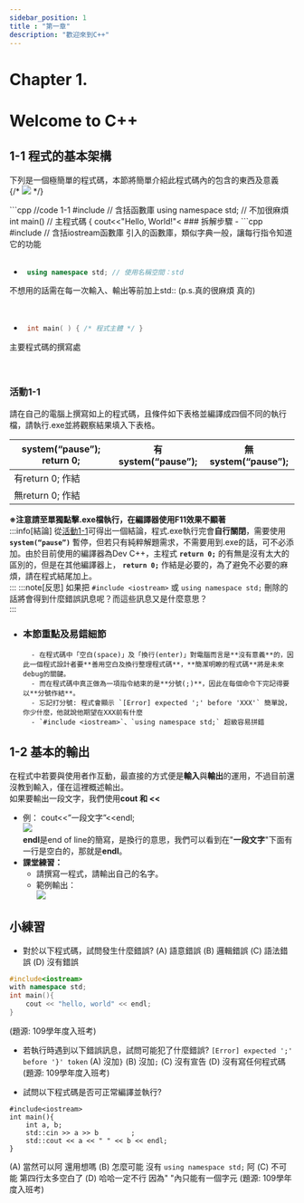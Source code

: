 ```yaml
---
sidebar_position: 1
title : "第一章"
description: "歡迎來到C++"
---
```


# <span class="chapter_title">Chapter 1. </span>
# <span class="chapter_subtitle"> Welcome to C++ </span>
## 1-1 程式的基本架構
下列是一個極簡單的程式碼，本節將簡單介紹此程式碼內的包含的東西及意義  
{/* ![](/img/Beginner_textbook_pic/image56.png) */} 
<div class="very_big_block">
```cpp
//code 1-1
#include<iostream> // 含括<iostream>函數庫
using namespace std; // 不加很麻煩
int main() // 主程式碼
{
	cout<<"Hello, World!"<<endl; //輸出
	system("pause"); // 顧名思義暫停
	return 0; // 回傳值
}
```
</div>
### 拆解步驟
-  ```cpp 
	#include<iostream> // 含括iostream函數庫  
引入的函數庫，類似字典一般，讓每行指令知道它的功能  
<br/><br/>

-  ```cpp 
	using namespace std; // 使用名稱空間：std
不想用的話需在每一次輸入、輸出等前加上std:: (p.s.真的很麻煩 真的)    
<br/><br/>

-  ```cpp 
	int main( ) { /* 程式主體 */ } 
主要程式碼的撰寫處  
<br/><br/>


### 活動1-1
請在自己的電腦上撰寫如上的程式碼，且條件如下表格並編譯成四個不同的執行檔，請執行.exe並將觀察結果填入下表格。

| system(“pause”); return 0; | 有system(“pause”); | 無system(“pause”); |
| -------------------------- | ------------------ | ------------------ |
| 有return 0; 作結            |                    |                    |
| 無return 0; 作結            |                    |                    |

**※注意請至單獨點擊.exe檔執行，在編譯器使用F11效果不顯著**  
:::info[結論]
從[活動1-1](#活動1-1)可得出一個結論，程式.exe執行完會**自行關閉**，需要使用 **`system(“pause”)`** 暫停，但若只有純粹解題需求，不需要用到.exe的話，可不必添加。由於目前使用的編譯器為Dev C++，主程式 **`return 0;`** 的有無是沒有太大的區別的，但是在其他編譯器上， **`return 0;`** 作結是必要的，為了避免不必要的麻煩，請在程式結尾加上。  
:::
:::note[反思]
如果把 `#include <iostream>` 或 `using namespace std;` 刪除的話將會得到什麼錯誤訊息呢？而這些訊息又是什麼意思？  
:::

- ### 本節重點及易錯細節
		- 在程式碼中「空白(space)」及「換行(enter)」對電腦而言是**沒有意義**的，因此一個程式設計者要**善用空白及換行整理程式碼**，**簡潔明瞭的程式碼**將是未來debug的關鍵。  
		- 而在程式碼中真正做為一項指令結束的是**分號(;)**，因此在每個命令下完記得要以**分號作結**。  
		- 忘記打分號: 程式會顯示 `[Error] expected ';' before 'XXX'` 簡單說，你少什麼，他就說他期望在XXX前有什麼  
		- `#include <iostream>`、`using namespace std;` 超級容易拼錯  

## 1-2 基本的輸出  
在程式中若要與使用者作互動，最直接的方式便是**輸入**與**輸出**的運用，不過目前還沒教到輸入，僅在這裡概述輸出。  
如果要輸出一段文字，我們使用**cout 和 \<\<**  
- 例： cout\<\<”一段文字”\<\<endl;  
![](/img/Beginner_textbook_pic/image55.png)  
**endl**是end of line的簡寫，是換行的意思，我們可以看到在"**一段文字**"下面有一行是空白的，那就是**endl**。  
- **課堂練習：**  
	- 請撰寫一程式，請輸出自己的名字。  
	- 範例輸出：  
![](/img/Beginner_textbook_pic/image51.png)

## 小練習
- 對於以下程式碼，試問發生什麼錯誤?
(A) 語意錯誤
(B) 邏輯錯誤
(C) 語法錯誤
(D) 沒有錯誤
```cpp
#include<iostream>
with namespace std;
int main(){
    cout << "hello, world" << endl;
}
```
(題源: 109學年度入班考)

- 若執行時遇到以下錯誤訊息，試問可能犯了什麼錯誤?
`[Error] expected ';' before '}' token`
(A) 沒加`}`
(B) 沒加`;`
(C) 沒有宣告
(D) 沒有寫任何程式碼
(題源: 109學年度入班考)

- 試問以下程式碼是否可正常編譯並執行?
```
#include<iostream>
int main(){
    int a, b;
    std::cin >> a >> b        ;
    std::cout << a << " " << b << endl;
}
```
(A) 當然可以阿 還用想嗎
(B) 怎麼可能 沒有 `using namespace std;` 阿
(C) 不可能 第四行太多空白了
(D) 哈哈一定不行 因為" "內只能有一個字元
(題源: 109學年度入班考)
